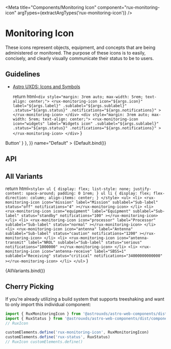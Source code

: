 
<Meta
    title="Components/Monitoring Icon"
    component="rux-monitoring-icon"
    argTypes={extractArgTypes('rux-monitoring-icon')}
/>

# Monitoring Icon

These icons represent objects, equipment, and concepts that are being administered or monitored. The purpose of these icons is to easily, concisely, and clearly visually communicate their status to be to users.

## Guidelines

-   [Astro UXDS: Icons and Symbols](https://astrouxds.com/ui-components/icons-and-symbols)

    return html`
        <div style="margin: 3rem auto; max-width: 5rem; text-align: center;">
            <rux-monitoring-icon
                icon="${args.icon}"
                label="${args.label}"
                .sublabel="${args.sublabel}"
                .status="${args.status}"
                .notifications="${args.notifications}"
            ></rux-monitoring-icon>
        </div>
        <div style="margin: 3rem auto; max-width: 5rem; text-align: center;">
            <rux-monitoring-icon
                icon="widgets"
                label="Widgets icon"
                .sublabel="${args.sublabel}"
                .status="${args.status}"
                .notifications="${args.notifications}"
            ></rux-monitoring-icon>
        </div>
    `
}

<Canvas>
    <Story
        args={{
          status: 'normal',
          icon: 'altitude',
          label: 'Monitoring',
          notifications: 1
        }}
        parameters={{
            docs: { source: { code: '<rux-button>Button</rux-button>' } },
        }}
        name="Default"
    >
        {Default.bind()}
    </Story>
</Canvas>

## API

<ArgsTable of="rux-monitoring-icon" />

## All Variants

  return html`
    <style>
        ul {
            display: flex;
            list-style: none;
            justify-content: space-around;
            padding: 0 1rem;
        }
        ul li {
            display: flex;
            flex-direction: column;
            align-items: center;
        }
    </style>
    <ul>
        <li>
            <rux-monitoring-icon
                icon="mission"
                label="Mission"
                sublabel="Sub-label"
                status="off"
                notifications="4"
            ></rux-monitoring-icon>
        </li>
        <li>
            <rux-monitoring-icon
                icon="equipment"
                label="Equipment"
                sublabel="Sub-label"
                status="standby"
                notifications="100"
            ></rux-monitoring-icon>
        </li>
        <li>
            <rux-monitoring-icon
                icon="processor"
                label="Processor"
                sublabel="Sub-label"
                status="normal"
            ></rux-monitoring-icon>
        </li>
        <li>
            <rux-monitoring-icon
                icon="antenna"
                label="Antenna"
                sublabel="Sub-label"
                status="caution"
                notifications="1200"
            ></rux-monitoring-icon>
        </li>
        <li>
            <rux-monitoring-icon
                icon="antenna-transmit"
                label="NROL"
                sublabel="Sub-label"
                status="serious"
                notifications="1000000"
            ></rux-monitoring-icon>
        </li>
        <li>
            <rux-monitoring-icon
                icon="antenna-receive"
                label="SBSS=1"
                sublabel="Receiving"
                status="critical"
                notifications="34000000000000"
            ></rux-monitoring-icon>
        </li>
    </ul>
  `
}

<Canvas>
    <Story name="All Variants">
        {AllVariants.bind()}
    </Story>
</Canvas>

## Cherry Picking

If you're already utilizing a build system that supports treeshaking and want to only import this individual component:

```js
import { RuxMonitoringIcon } from '@astrouxds/astro-web-components/dist/components/rux-monitoring-icon'
import { RuxStatus } from '@astrouxds/astro-web-components/dist/components/rux-status'
// RuxIcon

customElements.define('rux-monitoring-icon', RuxMonitoringIcon)
customElements.define('rux-status', RuxStatus)
// RuxIcon customElements.define()
```
